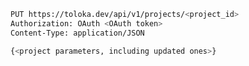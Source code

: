 ```bash
PUT https://toloka.dev/api/v1/projects/<project_id>
Authorization: OAuth <OAuth token>
Content-Type: application/JSON

{<project parameters, including updated ones>}
```